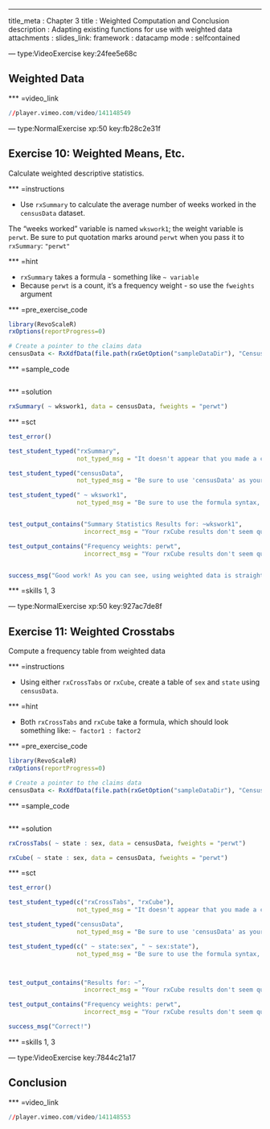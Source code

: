 ---
title_meta  : Chapter 3
title       : Weighted Computation and Conclusion
description : Adapting existing functions for use with weighted data
attachments :
 slides_link: 
framework   : datacamp
mode        : selfcontained


--- type:VideoExercise key:24fee5e68c

## Weighted Data

*** =video_link

```r
//player.vimeo.com/video/141148549
```

--- type:NormalExercise xp:50 key:fb28c2e31f

## Exercise 10: Weighted Means, Etc.

Calculate weighted descriptive statistics.


*** =instructions

 - Use `rxSummary` to calculate the average number of weeks worked in the
`censusData` dataset.

The "weeks worked" variable is named `wkswork1`; the weight variable is `perwt`.
Be sure to put quotation marks around `perwt` when you pass it to `rxSummary`: `"perwt"`


*** =hint

 - `rxSummary` takes a formula - something like ` ~ variable`
 - Because `perwt` is a count, it's a frequency weight - so use the `fweights` argument


*** =pre_exercise_code
```r
library(RevoScaleR)
rxOptions(reportProgress=0)

# Create a pointer to the claims data
censusData <- RxXdfData(file.path(rxGetOption("sampleDataDir"), "CensusWorkers.xdf"))

```


*** =sample_code

```r
```

*** =solution

```r

rxSummary( ~ wkswork1, data = censusData, fweights = "perwt")

```


*** =sct

```r

test_error()

test_student_typed("rxSummary",
                   not_typed_msg = "It doesn't appear that you made a call to rxSummary.")

test_student_typed("censusData",
                   not_typed_msg = "Be sure to use 'censusData' as your dataset; it's already been created for you.")

test_student_typed(" ~ wkswork1",
                   not_typed_msg = "Be sure to use the formula syntax, with 'wkswork1' on the right-hand side of the formula.")


test_output_contains("Summary Statistics Results for: ~wkswork1",
                     incorrect_msg = "Your rxCube results don't seem quite right - take a closer look.")

test_output_contains("Frequency weights: perwt",
                     incorrect_msg = "Your rxCube results don't seem quite right - take a closer look.")


success_msg("Good work! As you can see, using weighted data is straightforward.")
```

*** =skills
1, 3

--- type:NormalExercise xp:50 key:927ac7de8f

## Exercise 11: Weighted Crosstabs
  
Compute a frequency table from weighted data


*** =instructions

 - Using either `rxCrossTabs` or `rxCube`, create a table of `sex` and `state`
using `censusData`.


*** =hint

 - Both `rxCrossTabs` and `rxCube` take a formula, which should look something like: ` ~ factor1 : factor2`
 

*** =pre_exercise_code
```r
library(RevoScaleR)
rxOptions(reportProgress=0)

# Create a pointer to the claims data
censusData <- RxXdfData(file.path(rxGetOption("sampleDataDir"), "CensusWorkers.xdf"))

```


*** =sample_code

```r
```

*** =solution

```r

rxCrossTabs( ~ state : sex, data = censusData, fweights = "perwt")

rxCube( ~ state : sex, data = censusData, fweights = "perwt")

```


*** =sct

```r

test_error()

test_student_typed(c("rxCrossTabs", "rxCube"),
                   not_typed_msg = "It doesn't appear that you made a call to rxCrossTabs or rxCube.")

test_student_typed("censusData",
                   not_typed_msg = "Be sure to use 'censusData' as your dataset; it's already been created for you.")

test_student_typed(c(" ~ state:sex", " ~ sex:state"),
                   not_typed_msg = "Be sure to use the formula syntax, with state and sex on the right-hand side, separated by a colon (:).")



test_output_contains("Results for: ~",
                     incorrect_msg = "Your rxCube results don't seem quite right - take a closer look.")

test_output_contains("Frequency weights: perwt",
                     incorrect_msg = "Your rxCube results don't seem quite right - take a closer look.")

success_msg("Correct!")
```

*** =skills
1, 3




--- type:VideoExercise key:7844c21a17

## Conclusion

*** =video_link

```r
//player.vimeo.com/video/141148553
```

